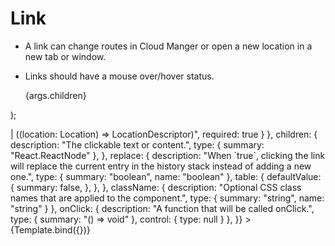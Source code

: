 
<Meta title="UI Elements/Links" />

# Link

- A link can change routes in Cloud Manger or open a new location in a new tab or window.
- Links should have a mouse over/hover status.

  <Link {...args} >
    {args.children}
  </Link>
);

<Canvas>
  <Story
    name="Link"
    args={{
      to: "/account",
      children: "Make a Payment",
      replace: false,
    }}
    argTypes={{
      to: {
        description: "The link's destination. If the value contains `http` or `mailto`, it will be considered an external link and open in a new window.",
        type: { summary: "string | LocationDescriptor<unknown> | ((location: Location<unknown>) => LocationDescriptor<unknown>)", required: true }
      },
      children: {
        description: "The clickable text or content.",
        type: { summary: "React.ReactNode" },
      },
      replace: {
        description: "When `true`, clicking the link will replace the current entry in the history stack instead of adding a new one.",
        type: { summary: "boolean", name: "boolean" },
        table: {
          defaultValue: {
            summary: false,
          },
        },
      },
      className: {
        description: "Optional CSS class names that are applied to the component.",
        type: { summary: "string", name: "string" }
      },
      onClick: {
        description: "A function that will be called onClick.",
        type: { summary: "() => void" },
        control: { type: null }
      },
    }}
  >
    {Template.bind({})}
  </Story>
</Canvas>


<ArgsTable story="Link" />
